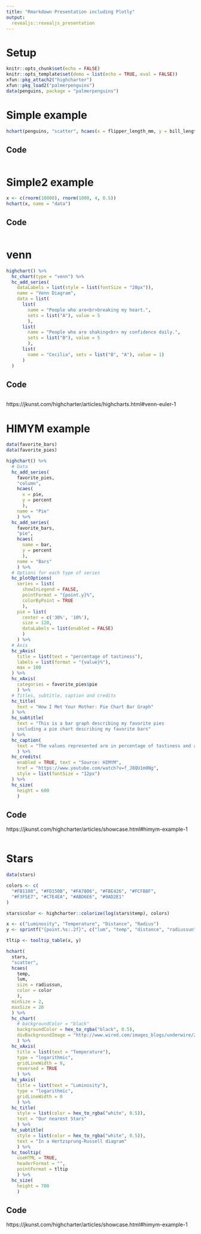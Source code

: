 ```yaml
---
title: "Rmarkdown Presentation including Plotly"
output: 
  revealjs::revealjs_presentation
---
```


# Setup

```r
knitr::opts_chunk$set(echo = FALSE)
knitr::opts_template$set(demo = list(echo = TRUE, eval = FALSE))
xfun::pkg_attach2("highcharter")
xfun::pkg_load2("palmerpenguins")
data(penguins, package = "palmerpenguins")
```


# Simple example

```r
hchart(penguins, "scatter", hcaes(x = flipper_length_mm, y = bill_length_mm, group = species))
```

## Code

```r
```

# Simple2 example

```r
x <- c(rnorm(10000), rnorm(1000, 4, 0.5))
hchart(x, name = "data") 
```

## Code

```r
```

# venn

```r
highchart() %>% 
  hc_chart(type = "venn") %>% 
  hc_add_series(
    dataLabels = list(style = list(fontSize = "20px")),
    name = "Venn Diagram",
    data = list(
      list(
        name = "People who are<br>breaking my heart.",
        sets = list("A"), value = 5
        ),
      list(
        name = "People who are shaking<br> my confidence daily.",
        sets = list("B"), value = 5
        ),
      list(
        name = "Cecilia", sets = list("B", "A"), value = 1)
      )
  )
```

## Code

```r
```

https://jkunst.com/highcharter/articles/highcharts.html#venn-euler-1

# HIMYM example

```r
data(favorite_bars)
data(favorite_pies)

highchart() %>% 
  # Data
  hc_add_series(
    favorite_pies, 
    "column",
    hcaes(
      x = pie,
      y = percent
      ),
    name = "Pie"
    ) %>%
  hc_add_series(
    favorite_bars,
    "pie",
    hcaes(
      name = bar,
      y = percent
      ),
    name = "Bars"
    ) %>%
  # Options for each type of series
  hc_plotOptions(
    series = list(
      showInLegend = FALSE,
      pointFormat = "{point.y}%",
      colorByPoint = TRUE
      ),
    pie = list(
      center = c('30%', '10%'),
      size = 120,
      dataLabels = list(enabled = FALSE)
      )
    ) %>%
  # Axis
  hc_yAxis(
    title = list(text = "percentage of tastiness"),
    labels = list(format = "{value}%"), 
    max = 100
  ) %>% 
  hc_xAxis(
    categories = favorite_pies$pie
    ) %>%
  # Titles, subtitle, caption and credits
  hc_title(
    text = "How I Met Your Mother: Pie Chart Bar Graph"
  ) %>% 
  hc_subtitle(
    text = "This is a bar graph describing my favorite pies
    including a pie chart describing my favorite bars"
  ) %>%
  hc_caption(
    text = "The values represented are in percentage of tastiness and awesomeness."
    ) %>% 
  hc_credits(
    enabled = TRUE, text = "Source: HIMYM",
    href = "https://www.youtube.com/watch?v=f_J8QU1m0Ng",
    style = list(fontSize = "12px")
  ) %>% 
  hc_size(
    height = 600
    )
```

## Code

https://jkunst.com/highcharter/articles/showcase.html#himym-example-1

```r
```

# Stars

```r
data(stars)

colors <- c(
  "#FB1108", "#FD150B", "#FA7806", "#FBE426", "#FCFB8F",
  "#F3F5E7", "#C7E4EA", "#ABD6E6", "#9AD2E1"
)

stars$color <- highcharter::colorize(log(stars$temp), colors)

x <- c("Luminosity", "Temperature", "Distance", "Radius")
y <- sprintf("{point.%s:.2f}", c("lum", "temp", "distance", "radiussun"))

tltip <- tooltip_table(x, y)

hchart(
  stars,
  "scatter",
  hcaes(
    temp, 
    lum, 
    size = radiussun, 
    color = color
    ),
  minSize = 2,
  maxSize = 20
  ) %>%
  hc_chart(
    # backgroundColor = "black"
    backgroundColor = hex_to_rgba("black", 0.5),
    divBackgroundImage = "http://www.wired.com/images_blogs/underwire/2013/02/xwing-bg.gif"
    ) %>%
  hc_xAxis(
    title = list(text = "Temperature"),
    type = "logarithmic",
    gridLineWidth = 0,
    reversed = TRUE
    ) %>%
  hc_yAxis(
    title = list(text = "Luminosity"),
    type = "logarithmic", 
    gridLineWidth = 0
    ) %>%
  hc_title(
    style = list(color = hex_to_rgba("white", 0.5)),
    text = "Our nearest Stars"
    ) %>%
  hc_subtitle(
    style = list(color = hex_to_rgba("white", 0.5)),
    text = "In a Hertzsprung-Russell diagram"
    ) %>%
  hc_tooltip(
    useHTML = TRUE,
    headerFormat = "",
    pointFormat = tltip
    ) %>%
  hc_size(
    height = 700
    )
```

## Code

https://jkunst.com/highcharter/articles/showcase.html#himym-example-1

```r
```

